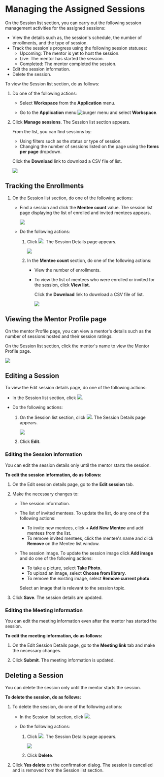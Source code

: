 
# Managing the Assigned Sessions

On the Session list section, you can carry out the following session management activities for the assigned sessions:

* View the details such as, the session's schedule, the number of enrollments, and the type of session.
* Track the session's progress using the following session statuses:
    * Upcoming: The mentor is yet to host the session.
    * Live: The mentor has started the session.
    * Completed: The mentor completed the session.
* Edit the session information.
* Delete the session. 

To view the Session list section, do as follows:

1. Do one of the following actions:

    * Select <b>Workspace</b> from the <b>Application</b> menu.

    * Go to the <b>Application</b> menu ![burger menu](media/burgermenu-icon.png) and select <b>Workspace</b>.

2. Click **Manage sessions**. The Session list section appears.

    <p>
    <Admonition type="tip">
    <p>From the list, you can find sessions by:
        <ul>
        <li>Using filters such as the status or type of session.</li>
        <li>Changing the number of sessions listed on the page using the <b>Items per page</b> dropdown.</li>
        </ul>
    </p>
    <p>Click the <b>Download</b> link to download a CSV file of list.</p>
    </Admonition>
    </p>

    ![](media/sessionlistsection.png)

## Tracking the Enrollments

1. On the Session list section, do one of the following actions:

    * Find a session and click the **Mentee count** value. The session list page displaying the list of enrolled and invited mentees appears.

        ![](media/menteeenrollmentlist.png)

    * Do the following actions:
    
        1. Click ![](media/sessionlist-view.png). The Session Details page appears.

            ![](media/assignedsessiondetails.png)

        2. In the **Mentee count** section, do one of the following actions:

            * View the number of enrollments.
            * To view the list of mentees who were enrolled or invited for the session, click **View list**. 

                <p>
                <Admonition type="tip">
                <p>Click the <b>Download</b> link to download a CSV file of list.</p>
                </Admonition>
                </p>

                ![](media/menteeenrollmentlist.png)

## Viewing the Mentor Profile page

On the mentor Profile page, you can view a mentor's details such as the number of sessions hosted and their session ratings.

On the Session list section, click the mentor's name to view the Mentor Profile page.

![](media/portal-mentorprofilepage.png)

## Editing a Session

To view the Edit session details page, do one of the following actions:

* In the Session list section, click ![](media/sessionlist-edit.png).

* Do the following actions:

    1. On the Session list section, click ![](media/sessionlist-view.png). The Session Details page appears.

        ![](media/assignedsessiondetails.png)

    2. Click **Edit**.

### Editing the Session Information

<p>
<Admonition type="note">
<p>You can edit the session details only until the mentor starts the session.</p>
</Admonition>
</p>

**To edit the session information, do as follows:**

1. On the Edit session details page, go to the <b>Edit session</b> tab.

2. Make the necessary changes to:

    * The session information.

    * The list of invited mentees. To update the list, do any one of the following actions:

        * To invite new mentees, click **+ Add New Mentee** and add mentees from the list.
        * To remove invited mentees, click the mentee's name and click **Remove** on the Mentee list window.

    * The session image. To update the session image click <b>Add image</b> and do one of the following actions:

        * To take a picture, select <b>Take Photo</b>.
        * To upload an image, select <b>Choose from library</b>.
        * To remove the existing image, select <b>Remove current photo</b>.

        <p>  
            <Admonition type="tip">
            <p>Select an image that is relevant to the session topic.</p>
            </Admonition>
        </p>

5. Click **Save**. The session details are updated.

### Editing the Meeting Information

<p>
<Admonition type="tip">
<p>You can edit the meeting information even after the mentor has started the session.</p>
</Admonition>
</p>

**To edit the meeting information, do as follows:**

1. On the Edit Session Details page, go to the <b>Meeting link</b> tab and make the necessary changes.

2. Click <b>Submit</b>. The meeting information is updated.

## Deleting a Session

<Admonition type="note">
<p>You can delete the session only until the mentor starts the session.</p>
</Admonition>

**To delete the session, do as follows:**

1. To delete the session, do one of the following actions:

    * In the Session list section, click ![](media/sessionlist-delete.png).

    * Do the following actions:

        1. Click ![](media/sessionlist-view.png). The Session Details page appears.

            ![](media/assignedsessiondetails.png)

        2. Click **Delete**.

2. Click <b>Yes delete</b> on the confirmation dialog. The session is cancelled and is removed from the Session list section.